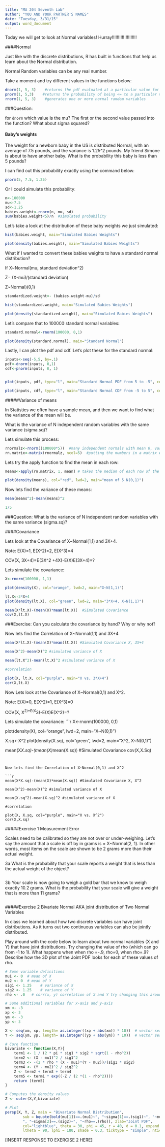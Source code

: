 ```yaml
---
title: "MA 204 Seventh Lab"
author: "YOU AND YOUR PARTNER'S NAMES"
date: "Tuesday, 3/31/15"
output: word_document
---
```


Today we will get to look at Normal variables!  Hurray!!!!!!!!!!!!!!!!!!!!


####Normal 

Just like with the discrete distributions, R has built in functions that help us learn about the Normal distribution.  

Normal Random variables can be any real number.

Take a moment and try different values in the functions below:

```r
dnorm(1, 5, 3)    #returns the pdf evaluated at a particular value for a Normal random variable
pnorm(1, 5,3)    #returns the probability of being <= to a particular value for a normal random variable
rnorm(1, 5, 3)    #generates one or more normal random variables

```

###Question:

for `dnorm` which value is the mu? The first or the second value passed into the function?  What about sigma squared?


#### Baby's weights 

The weight for a newborn baby in the US is distributed Normal, with an average of 7.5 pounds, and the variance is 1.25^2 pounds.    My friend Simone is about to have another baby.  What is the probability this baby is less than 5 pounds?  

I can find out this probability exactly using the command below:
```r
pnorm(5, 7.5, 1.25)
```



Or I could simulate this probability:

```r
n<-100000
mu<-7.5
sd<-1.25
babies.weight<-rnorm(n, mu, sd)
sum(babies.weight<5)/n  #simulated probability
```

Let's take a look at the distribution of these baby weights we just simulated:

```r

hist(babies.weight, main="Simulated Babies Weights")

plot(density(babies.weight), main="Simulated Babies Weights")

```


What if I wanted to convert these babies weights to have a standard normal distribution?

If X~Normal(mu, standard deviation^2)

Z= (X-mu)/(standard deviation)

Z~Normal)(0,1)

```r

standardized.weight<- (babies.weight-mu)/sd

hist(standardized.weight, main="Simulated Babies Weights")

plot(density(standardized.weight), main="Simulated Babies Weights")

```

Let's compare that to 100000 standard normal variables:

```r

standard.normal<-rnorm(100000, 0,1)

plot(density(standard.normal), main="Standard Normal")

```


Lastly, I can plot the pdf and cdf.  Let's plot these for the standard normal:

```r

inputs<-seq(-5,5, by=.1)
pdf<-dnorm(inputs, 0,1)
cdf<-pnorm(inputs, 0, 1)


plot(inputs, pdf, type="l", main="Standard Normal PDF from 5 to -5", col="red", lwd=3)

plot(inputs, cdf, type="l", main="Standard Normal CDF from -5 to 5", col="blue", lwd=3)

```


#####Variance of means

In Statistics we often have a sample mean, and then we want to find what the variance of the mean will be.  

What is the variance of N independent random variables with the same variance (sigma.sq)?
 
Lets simulate this process:


```r

rnormalz<-rnorm((100000*5))  #many independent normals with mean 0, variance of 1
rn.matrix<-matrix(rnormalz, ncol=5)  #putting the numbers in a matrix with 5 collumns

```

Lets try the apply function to find the mean in each row:
```r

means<-apply(rn.matrix, 1, mean) # takes the median of each row of the rn.matrix 

plot(density(means), col="red", lwd=2, main="mean of 5 N(0,1)")

```

Now lets find the variance of these means:
```r

mean(means^2)-mean(means)^2

1/5

```

###Question: What is the variance of N independent random variables with the same variance (sigma.sq)?



####Covariance

Lets look at the Covariance of X~Normal(1,1) and 3X+4.

Note: E(X)=1, E(X^2)=2, E(X^3)=4

COV(X, 3X+4)=E(3X^2 +4X)-E(X)E(3X+4)=?


Lets simulate the covariance:
```r
X<-rnorm(100000, 1,1)

plot(density(X), col="orange", lwd=2, main="X~N(1,1)")

lt.X<-3*X+4
plot(density(lt.X), col="green", lwd=2, main="3*X+4, X~N(1,1)")

mean(X*lt.X)-(mean(X)*mean(lt.X))  #Simulated Covariance
cov(X,lt.X)
```
###Exercise: Can you calculate the covariance by hand? Why or why not?

Now lets find the Correlation of X~Normal(1,1) and 3X+4

```r

mean(X*lt.X)-(mean(X)*mean(lt.X)) #Simulated Covariance X, 3X+4

mean(X^2)-mean(X)^2 #simulated variance of X

mean(lt.X^2)-mean(lt.X)^2 #simulated variance of X

#correlation

plot(X, lt.X, col="purple", main="X vs. 3*X+4")
cor(X,lt.X)
```

Now Lets look at the Covariance of X~Normal(0,1) and X^2.

Note: E(X)=0, E(X^2)=1, E(X^3)=0

COV(X, X^2)=E(X^3)-E(X)E(X^2)=?

Lets simulate the covariance:
  ```r
X<-rnorm(100000, 0,1)

plot(density(X), col="orange", lwd=2, main="X~N(0,1)")

X.sq<-X^2
plot(density(X.sq), col="green", lwd=2, main="X^2, X~N(0,1)")

mean(X*X.sq)-(mean(X)*mean(X.sq))  #Simulated Covariance
cov(X,X.Sq)
```


Now lets find the Correlation of X~Normal(0,1) and X^2

```r

mean(X*X.sq)-(mean(X)*mean(X.sq)) #Simulated Covariance X, X^2

mean(X^2)-mean(X)^2 #simulated variance of X

mean(X.sq^2)-mean(X.sq)^2 #simulated variance of X

#correlation

plot(X, X.sq, col="purple", main="X vs. X^2")
cor(X,X.sq)
```





#####Exercise 1 Measurement Error

Scales need to be calibrated so they are not over or under-weighing.  Let's say the amount that a scale is off by in grams is = X~Normal(2, 1). In other words, most items on the scale are shown to be 2 grams more than their actual weight.

3a What is the probability that your scale reports a weight that is less than the actual weight of the object?

```r

```


3b Your scale is now going to weigh a gold bar that we know to weigh exactly 10.2 grams.  What is the probability that your scale will give a weight that is more than 11 grams?

```r

```


#####Exercise 2 Bivariate Normal AKA joint distribution of Two Normal Variables

In class we learned about how two discrete variables can have joint distributions.  As it turns out two continuous variables can also be jointly distributed.

Play around with the code below to learn about two normal variables (X and Y) that have joint distributions.  Try changing the value of rho (which can go from -1 to 1).  What happens when when rho =-.9, rho=0, when rho=.9?  Describe how the 3D plot of the Joint PDF looks for each of these values of rho. 


```r

# Some variable definitions
mu1 <- 0  # mean of X 
mu2 <- 0  # mean of Y 
sig1 <- 1.25	# variance of X 
sig2 <- 1.25	# variance of Y
rho <- .0	# corr(x, y) correlation of X and Y try changing this around

# Some additional variables for x-axis and y-axis 
xm <- -3
xp <- 3
ym <- -3
yp <- 3

X <- seq(xm, xp, length= as.integer((xp + abs(xm)) * 10))  # vector series X
Y <- seq(ym, yp, length= as.integer((yp + abs(ym)) * 10))  # vector series Y

# Core function
bivariate <- function(X,Y){
	term1 <- 1 / (2 * pi * sig1 * sig2 * sqrt(1 - rho^2))
	term2 <- (X - mu1)^2 / sig1^2
	term3 <- -(2 * rho * (X - mu1)*(Y - mu2))/(sig1 * sig2)
	term4 <- (Y - mu2)^2 / sig2^2
	Z <- term2 + term3 + term4
	term5 <- term1 * exp((-Z / (2 *(1 - rho^2))))
	return (term5)
}

# Computes the density values
Z <- outer(X,Y,bivariate)

# Plot
persp(X, Y, Z, main = "Bivariate Normal Distribution",
		sub = bquote(bold(mu[1])==.(mu1)~", "~sigma[1]==.(sig1)~", "~mu[2]==.(mu2)~
		", "~sigma[2]==.(sig2)~", "~rho==.(rho)), zlab="Joint PDF",
		col="lightblue", theta = 30, phi = 45, r = 40, d = 0.1, expand = 0.5,
		ltheta = 90, lphi = 180, shade = 0.3, ticktype = "simple", nticks=5)

```


[INSERT RESPONSE TO EXERCISE 2 HERE]



